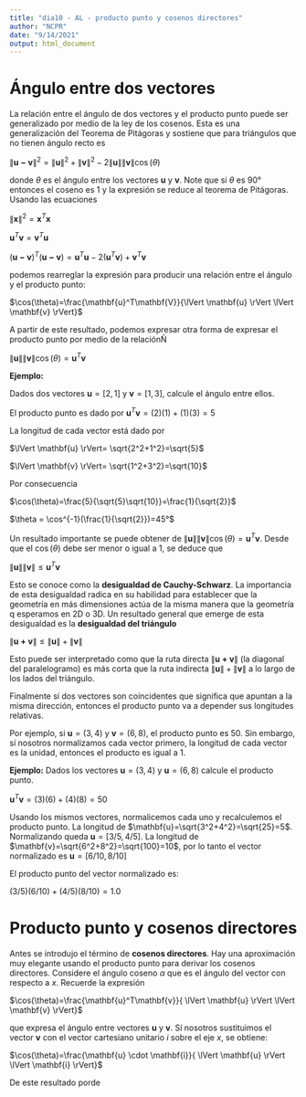 ---
title: "dia10 - AL - producto punto y cosenos directores"
author: "NCPR"
date: "9/14/2021"
output: html_document
---

# Ángulo entre dos vectores

La relación entre el ángulo de dos vectores y el producto punto puede ser generalizado por medio de la ley de los cosenos. Esta es una generalización del Teorema de Pitágoras y sostiene que para triángulos que no tienen ángulo recto es

$\lVert \mathbf{u-v} \rVert^2= \lVert \mathbf{u} \rVert^2  + \lVert \mathbf{v} \rVert^2  - 2 \lVert \mathbf{u} \rVert \lVert \mathbf{v} \rVert \cos(\theta)$

donde $\theta$ es el ángulo entre los vectores $\mathbf{u}$ y $\mathbf{v}$. Note que si $\theta$ es $90°$ entonces el coseno es $1$ y la expresión se reduce al teorema de Pitágoras. Usando las ecuaciones 

$\lVert \mathbf{x} \rVert^2 = \mathbf{x}^{T}\mathbf{x}$

$\mathbf{u}^T\mathbf{v}=\mathbf{v}^T\mathbf{u}$

$(\mathbf{u-v})^T(\mathbf{u-v})=\mathbf{u}^T\mathbf{u}-2(\mathbf{u}^T\mathbf{v})+\mathbf{v}^T\mathbf{v}$


podemos rearreglar la expresión para producir una relación entre el ángulo y el producto punto:


$\cos(\theta)=\frac{\mathbf{u}^T\mathbf{V}}{\lVert \mathbf{u} \rVert \lVert \mathbf{v} \rVert}$

A partir de este resultado, podemos expresar otra forma de expresar el producto punto por medio de la relaciónÑ


$\lVert \mathbf{u} \rVert \lVert \mathbf{v} \rVert \cos(\theta)=\mathbf{u}^T\mathbf{v}$


**Ejemplo:**

Dados dos vectores $\mathbf{u}=[2,1]$ y $\mathbf{v}=[1,3]$, calcule el ángulo entre ellos. 

El producto punto es dado por $\mathbf{u}^T\mathbf{v}=(2)(1)+(1)(3)=5$

La longitud de cada vector está dado por 

$\lVert \mathbf{u} \rVert= \sqrt{2^2+1^2}=\sqrt{5}$

$\lVert \mathbf{v} \rVert= \sqrt{1^2+3^2}=\sqrt{10}$

Por consecuencia

$\cos(\theta)=\frac{5}{\sqrt{5}\sqrt{10}}=\frac{1}{\sqrt{2}}$

$\theta = \cos^{-1}(\frac{1}{\sqrt{2}})=45°$

Un resultado importante se puede obtener de $\lVert \mathbf{u} \rVert \lVert \mathbf{v} \rVert \cos(\theta)=\mathbf{u}^T\mathbf{v}$. Desde que el $\cos(\theta)$ debe ser menor o igual a $1$, se deduce que 

$\lVert \mathbf{u} \rVert \lVert \mathbf{v} \rVert \leq  \mathbf{u}^T  \mathbf{v}$

Esto se conoce como la **desigualdad de Cauchy-Schwarz**. La importancia de esta desigualdad radica en su habilidad para establecer que la geometría en más dimensiones actúa de la misma manera que la geometría q esperamos en 2D o 3D. Un resultado general que emerge de esta desigualdad es la **desigualdad del triángulo**


$\lVert \mathbf{u+v} \rVert \leq  \lVert \mathbf{u} \rVert + \lVert \mathbf{v} \rVert$


Esto puede ser interpretado como que la ruta directa $\lVert \mathbf{u+v} \rVert$ (la diagonal del paralelogramo) es más corta que la ruta indirecta $\lVert \mathbf{u} \rVert + \lVert \mathbf{v} \rVert$ a lo largo de los lados del triángulo. 

Finalmente sí dos vectores son coincidentes que significa que apuntan a la misma dirección, entonces el producto punto va a depender sus longitudes relativas. 

Por ejemplo, si $\mathbf{u}=(3,4)$ y  $\mathbf{v}=(6,8)$, el producto punto es $50$. Sin embargo, sí nosotros normalizamos cada vector primero, la longitud de cada vector es la unidad, entonces el producto es igual a $1$.

**Ejemplo:** Dados los vectores $\mathbf{u}=(3,4)$ y $\mathbf{u}=(6,8)$ calcule el producto punto.

$\mathbf{u}^{T}\mathbf{v}=(3)(6)+(4)(8)=50$

Usando los mismos vectores, normalicemos cada uno y recalculemos el producto punto. La longitud de $\mathbf{u}=\sqrt{3^2+4^2}=\sqrt{25}=5$. Normalizando queda $\mathbf{u}=[3/5,4/5]$. La longitud de $\mathbf{v}=\sqrt{6^2+8^2}=\sqrt{100}=10$, por lo tanto el vector normalizado es $\mathbf{u}=[6/10,8/10]$

El producto punto del vector normalizado es:

$(3/5)(6/10)+(4/5)(8/10)=1.0$


# Producto punto y cosenos directores

Antes se introdujo el término de **cosenos directores**. Hay una aproximación muy elegante usando el producto punto para derivar los cosenos directores. Considere el ángulo coseno $\alpha$ que es el ángulo del vector con respecto a $x$. Recuerde la expresión 


$\cos(\theta)=\frac{\mathbf{u}^T\mathbf{v}}{ \lVert \mathbf{u} \rVert \lVert \mathbf{v} \rVert}$

que expresa el ángulo entre vectores $\mathbf{u}$ y $\mathbf{v}$. Sí nosotros sustituimos el vector $\mathbf{v}$ con el vector cartesiano unitario $i$ sobre el eje $x$, se obtiene:

$\cos(\theta)=\frac{\mathbf{u} \cdot \mathbf{i}}{ \lVert \mathbf{u} \rVert \lVert \mathbf{i} \rVert}$


De este resultado porde
